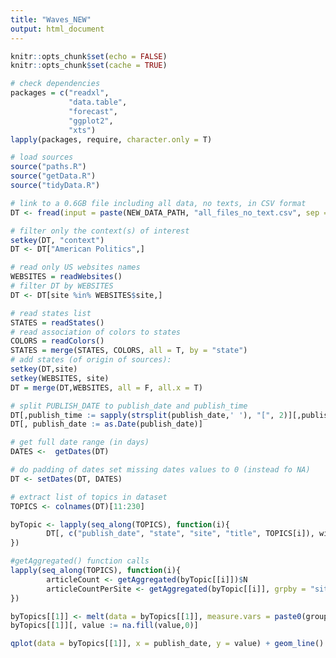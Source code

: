 ```yaml
---
title: "Waves_NEW"
output: html_document
---
```


```r
knitr::opts_chunk$set(echo = FALSE)
knitr::opts_chunk$set(cache = TRUE)

# check dependencies
packages = c("readxl",
             "data.table",
             "forecast",
             "ggplot2",
             "xts")
lapply(packages, require, character.only = T)

# load sources
source("paths.R")
source("getData.R")
source("tidyData.R")

```

```r
# link to a 0.6GB file including all data, no texts, in CSV format
DT <- fread(input = paste(NEW_DATA_PATH, "all_files_no_text.csv", sep = "/"), sep = ",", quote = '"')
```
```r
# filter only the context(s) of interest
setkey(DT, "context")
DT <- DT["American Politics",]
```

```r
# read only US websites names
WEBSITES = readWebsites()
# filter DT by WEBSITES
DT <- DT[site %in% WEBSITES$site,]
```

```r
# read states list
STATES = readStates()
# read association of colors to states
COLORS = readColors()
STATES = merge(STATES, COLORS, all = T, by = "state")
# add states (of origin of sources):
setkey(DT,site)
setkey(WEBSITES, site)
DT = merge(DT,WEBSITES, all = F, all.x = T)
```

```r
# split PUBLISH_DATE to publish_date and publish_time
DT[,publish_time := sapply(strsplit(publish_date,' '), "[", 2)][,publish_date := sapply(strsplit(publish_date,' '), "[", 1)]
DT[, publish_date := as.Date(publish_date)]

# get full date range (in days)
DATES <-  getDates(DT)

# do padding of dates set missing dates values to 0 (instead fo NA)
DT <- setDates(DT, DATES)
```

```r
# extract list of topics in dataset
TOPICS <- colnames(DT)[11:230]

byTopic <- lapply(seq_along(TOPICS), function(i){
        DT[, c("publish_date", "state", "site", "title", TOPICS[i]), with = FALSE]
})
```

```r
#getAggregated() function calls
lapply(seq_along(TOPICS), function(i){
        articleCount <- getAggregated(byTopic[[i]])$N
        articleCountPerSite <- getAggregated(byTopic[[i]], grpby = "site")
})
```

``` r

byTopics[[1]] <- melt(data = byTopics[[1]], measure.vars = paste0(groups,"Score"))
byTopics[[1]][, value := na.fill(value,0)]
```

```r
qplot(data = byTopics[[1]], x = publish_date, y = value) + geom_line() + facet_wrap(~sourceGroup, ncol = 2)

```
